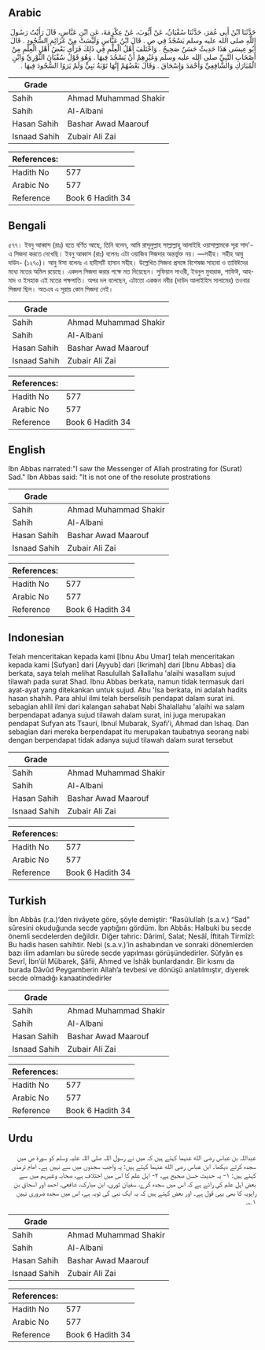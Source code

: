 ## Arabic


<div dir="rtl" lang="ar" style={{fontSize:'larger',backgroundColor:'#f8f9fa',padding:20}}>
حَدَّثَنَا ابْنُ أَبِي عُمَرَ، حَدَّثَنَا سُفْيَانُ، عَنْ أَيُّوبَ، عَنْ عِكْرِمَةَ، عَنِ ابْنِ عَبَّاسٍ، قَالَ رَأَيْتُ رَسُولَ اللَّهِ صلى الله عليه وسلم يَسْجُدُ فِي ص ‏.‏ قَالَ ابْنُ عَبَّاسٍ وَلَيْسَتْ مِنْ عَزَائِمِ السُّجُودِ ‏.‏ قَالَ أَبُو عِيسَى هَذَا حَدِيثٌ حَسَنٌ صَحِيحٌ ‏.‏ وَاخْتَلَفَ أَهْلُ الْعِلْمِ فِي ذَلِكَ فَرَأَى بَعْضُ أَهْلِ الْعِلْمِ مِنْ أَصْحَابِ النَّبِيِّ صلى الله عليه وسلم وَغَيْرِهِمْ أَنْ يَسْجُدَ فِيهَا ‏.‏ وَهُوَ قَوْلُ سُفْيَانَ الثَّوْرِيِّ وَابْنِ الْمُبَارَكِ وَالشَّافِعِيِّ وَأَحْمَدَ وَإِسْحَاقَ ‏.‏ وَقَالَ بَعْضُهُمْ إِنَّهَا تَوْبَةُ نَبِيٍّ وَلَمْ يَرَوُا السُّجُودَ فِيهَا ‏.‏
</div>
<div style={{backgroundColor:'#f8f9fa',padding:20, marginBottom: 10}}><table> <thead> <tr> <th>Grade</th> <th></th> </tr> </thead> <tbody> <tr><td>Sahih</td><td>Ahmad Muhammad Shakir</td></tr><tr><td>Sahih</td><td>Al-Albani</td></tr><tr><td>Hasan Sahih</td><td>Bashar Awad Maarouf</td></tr><tr><td>Isnaad Sahih</td><td>Zubair Ali Zai</td></tr></tbody></table><table> <thead> <tr> <th>References:</th> <th></th> </tr> </thead> <tbody><tr><td>Hadith No</td><td>577</td></tr><tr><td>Arabic No</td><td>577</td></tr><tr><td>Reference</td><td>Book 6 Hadith 34</td></tr></tbody></table></div>

## Bengali


<div dir="ltr" lang="bn" style={{fontSize:'larger',backgroundColor:'#f8f9fa',padding:20}}>
৫৭৭। ইবনু আব্বাস (রাঃ) হতে বর্ণিত আছে, তিনি বলেন, আমি রাসূলুল্লাহ সাল্লাল্লাহু আলাইহি ওয়াসাল্লামকে সূরা সাদ'-এ সিজদা করতে দেখেছি। ইবনু আব্বাস (রাঃ) বলেনঃ এটা ওয়াজিব সিজদার অন্তর্ভুক্ত নয়। —সহীহ। সহীহ আবু দাউদ- (১২৭০)। আবু ঈসা বলেনঃ এ হাদীসটি হাসান সহীহ। উল্লেখিত সিজদা প্রসঙ্গে বিশেষজ্ঞ সাহাবা ও তাবিঈদের মধ্যে মতের অমিল রয়েছে। একদল সিজদা করার পক্ষে মত দিয়েছেন। সুফিয়ান সাওরী, ইবনুল মুবারাক, শাফিঈ, আহমাদ ও ইসহাক এই মতের পক্ষপাতি। অপর দল বলেছেন, এটাতো একজন নবীর (দাউদ আলাইহিস সালামের) তওবার সিজদা ছিল। অতএব এ সূরায় কোন সিজদা নেই।
</div>
<div style={{backgroundColor:'#f8f9fa',padding:20, marginBottom: 10}}><table> <thead> <tr> <th>Grade</th> <th></th> </tr> </thead> <tbody> <tr><td>Sahih</td><td>Ahmad Muhammad Shakir</td></tr><tr><td>Sahih</td><td>Al-Albani</td></tr><tr><td>Hasan Sahih</td><td>Bashar Awad Maarouf</td></tr><tr><td>Isnaad Sahih</td><td>Zubair Ali Zai</td></tr></tbody></table><table> <thead> <tr> <th>References:</th> <th></th> </tr> </thead> <tbody><tr><td>Hadith No</td><td>577</td></tr><tr><td>Arabic No</td><td>577</td></tr><tr><td>Reference</td><td>Book 6 Hadith 34</td></tr></tbody></table></div>

## English


<div dir="ltr" lang="en" style={{fontSize:'larger',backgroundColor:'#f8f9fa',padding:20}}>
Ibn Abbas narrated:"I saw the Messenger of Allah prostrating for (Surat) Sad." Ibn Abbas said: "It is not one of the resolute prostrations
</div>
<div style={{backgroundColor:'#f8f9fa',padding:20, marginBottom: 10}}><table> <thead> <tr> <th>Grade</th> <th></th> </tr> </thead> <tbody> <tr><td>Sahih</td><td>Ahmad Muhammad Shakir</td></tr><tr><td>Sahih</td><td>Al-Albani</td></tr><tr><td>Hasan Sahih</td><td>Bashar Awad Maarouf</td></tr><tr><td>Isnaad Sahih</td><td>Zubair Ali Zai</td></tr></tbody></table><table> <thead> <tr> <th>References:</th> <th></th> </tr> </thead> <tbody><tr><td>Hadith No</td><td>577</td></tr><tr><td>Arabic No</td><td>577</td></tr><tr><td>Reference</td><td>Book 6 Hadith 34</td></tr></tbody></table></div>

## Indonesian


<div dir="ltr" lang="id" style={{fontSize:'larger',backgroundColor:'#f8f9fa',padding:20}}>
Telah menceritakan kepada kami [Ibnu Abu Umar] telah menceritakan kepada kami [Sufyan] dari [Ayyub] dari [Ikrimah] dari [Ibnu Abbas] dia berkata, saya telah melihat Rasulullah Sallallahu 'alaihi wasallam sujud tilawah pada surat Shad. Ibnu Abbas berkata, namun tidak termasuk dari ayat-ayat yang ditekankan untuk sujud. Abu 'Isa berkata, ini adalah hadits hasan shahih. Para ahlul ilmi telah berselisih pendapat dalam surat ini. sebagian ahlil ilmi dari kalangan sahabat Nabi Shalallahu 'alaihi wa salam berpendapat adanya sujud tilawah dalam surat, ini juga merupakan pendapat Sufyan ats Tsauri, Ibnul Mubarak, Syafi'i, Ahmad dan Ishaq. Dan sebagian dari mereka berpendapat itu merupakan taubatnya seorang nabi dengan berpendapat tidak adanya sujud tilawah dalam surat tersebut
</div>
<div style={{backgroundColor:'#f8f9fa',padding:20, marginBottom: 10}}><table> <thead> <tr> <th>Grade</th> <th></th> </tr> </thead> <tbody> <tr><td>Sahih</td><td>Ahmad Muhammad Shakir</td></tr><tr><td>Sahih</td><td>Al-Albani</td></tr><tr><td>Hasan Sahih</td><td>Bashar Awad Maarouf</td></tr><tr><td>Isnaad Sahih</td><td>Zubair Ali Zai</td></tr></tbody></table><table> <thead> <tr> <th>References:</th> <th></th> </tr> </thead> <tbody><tr><td>Hadith No</td><td>577</td></tr><tr><td>Arabic No</td><td>577</td></tr><tr><td>Reference</td><td>Book 6 Hadith 34</td></tr></tbody></table></div>

## Turkish


<div dir="ltr" lang="tr" style={{fontSize:'larger',backgroundColor:'#f8f9fa',padding:20}}>
İbn Abbâs (r.a.)’den rivâyete göre, şöyle demiştir: “Rasûlullah (s.a.v.) “Sad” sûresini okuduğunda secde yaptığını gördüm. İbn Abbâs: Halbuki bu secde önemli secdelerden değildir. Diğer tahric: Dârimî, Salat; Nesâî, İftitah Tirmîzî: Bu hadis hasen sahihtir. Nebi (s.a.v.)’in ashabından ve sonraki dönemlerden bazı ilim adamları bu sûrede secde yapılması görüşündedirler. Sûfyân es Sevrî, İbn’ül Mübarek, Şâfii, Ahmed ve İshâk bunlardandır. Bir kısmı da burada Dâvûd Peygamberin Allah’a tevbesi ve dönüşü anlatılmıştır, diyerek secde olmadığı kanaatindedirler
</div>
<div style={{backgroundColor:'#f8f9fa',padding:20, marginBottom: 10}}><table> <thead> <tr> <th>Grade</th> <th></th> </tr> </thead> <tbody> <tr><td>Sahih</td><td>Ahmad Muhammad Shakir</td></tr><tr><td>Sahih</td><td>Al-Albani</td></tr><tr><td>Hasan Sahih</td><td>Bashar Awad Maarouf</td></tr><tr><td>Isnaad Sahih</td><td>Zubair Ali Zai</td></tr></tbody></table><table> <thead> <tr> <th>References:</th> <th></th> </tr> </thead> <tbody><tr><td>Hadith No</td><td>577</td></tr><tr><td>Arabic No</td><td>577</td></tr><tr><td>Reference</td><td>Book 6 Hadith 34</td></tr></tbody></table></div>

## Urdu


<div dir="rtl" lang="ur" style={{fontSize:'larger',backgroundColor:'#f8f9fa',padding:20}}>
عبداللہ بن عباس رضی الله عنہما کہتے ہیں کہ میں نے رسول اللہ صلی اللہ علیہ وسلم کو سورۃ ص میں سجدہ کرتے دیکھا۔ ابن عباس رضی الله عنہما کہتے ہیں: یہ واجب سجدوں میں سے نہیں ہے۔ امام ترمذی کہتے ہیں: ۱- یہ حدیث حسن صحیح ہے، ۲- اہل علم کا اس میں اختلاف ہے، صحابہ وغیرہم میں سے بعض اہل علم کی رائے ہے کہ اس میں سجدہ کرے، سفیان ثوری، ابن مبارک، شافعی، احمد اور اسحاق بن راہویہ کا بھی یہی قول ہے۔ اور بعض کہتے ہیں کہ یہ ایک نبی کی توبہ ہے، اس میں سجدہ ضروری نہیں ۱؎۔
</div>
<div style={{backgroundColor:'#f8f9fa',padding:20, marginBottom: 10}}><table> <thead> <tr> <th>Grade</th> <th></th> </tr> </thead> <tbody> <tr><td>Sahih</td><td>Ahmad Muhammad Shakir</td></tr><tr><td>Sahih</td><td>Al-Albani</td></tr><tr><td>Hasan Sahih</td><td>Bashar Awad Maarouf</td></tr><tr><td>Isnaad Sahih</td><td>Zubair Ali Zai</td></tr></tbody></table><table> <thead> <tr> <th>References:</th> <th></th> </tr> </thead> <tbody><tr><td>Hadith No</td><td>577</td></tr><tr><td>Arabic No</td><td>577</td></tr><tr><td>Reference</td><td>Book 6 Hadith 34</td></tr></tbody></table></div>